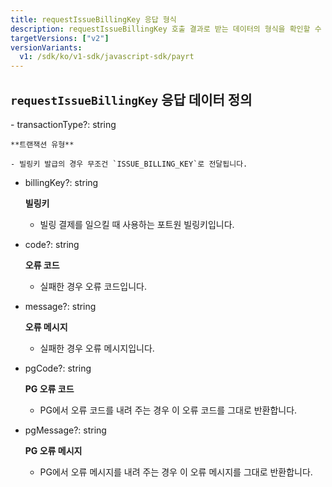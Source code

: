 ```yaml
---
title: requestIssueBillingKey 응답 형식
description: requestIssueBillingKey 호출 결과로 받는 데이터의 형식을 확인할 수 있습니다.
targetVersions: ["v2"]
versionVariants:
  v1: /sdk/ko/v1-sdk/javascript-sdk/payrt
---
```



## `requestIssueBillingKey` 응답 데이터 정의

<Parameter flatten heading={3}>
  - transactionType?: string

    **트랜잭션 유형**

    - 빌링키 발급의 경우 무조건 `ISSUE_BILLING_KEY`로 전달됩니다.

  - billingKey?: string

    **빌링키**

    - 빌링 결제를 일으킬 때 사용하는 포트원 빌링키입니다.

  - code?: string

    **오류 코드**

    - 실패한 경우 오류 코드입니다.

  - message?: string

    **오류 메시지**

    - 실패한 경우 오류 메시지입니다.

  - pgCode?: string

    **PG 오류 코드**

    - PG에서 오류 코드를 내려 주는 경우 이 오류 코드를 그대로 반환합니다.

  - pgMessage?: string

    **PG 오류 메시지**

    - PG에서 오류 메시지를 내려 주는 경우 이 오류 메시지를 그대로 반환합니다.
</Parameter>
